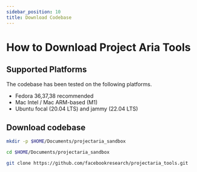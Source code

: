 ```yaml
---
sidebar_position: 10
title: Download Codebase
---
```

# How to Download Project Aria Tools

## Supported Platforms
The codebase has been tested on the following platforms.
* Fedora 36,37,38 recommended
* Mac Intel / Mac ARM-based (M1)
* Ubuntu focal (20.04 LTS) and jammy (22.04 LTS)


## Download codebase

```bash
mkdir -p $HOME/Documents/projectaria_sandbox

cd $HOME/Documents/projectaria_sandbox

git clone https://github.com/facebookresearch/projectaria_tools.git
```
